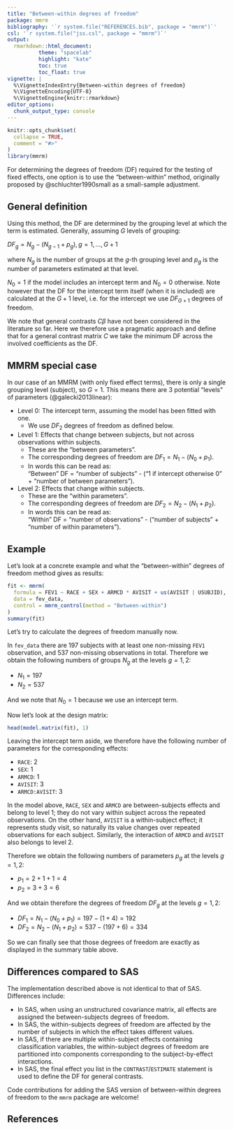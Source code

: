```yaml
---
title: "Between-within degrees of freedom"
package: mmrm
bibliography: '`r system.file("REFERENCES.bib", package = "mmrm")`'
csl: '`r system.file("jss.csl", package = "mmrm")`'
output:
  rmarkdown::html_document:
          theme: "spacelab"
          highlight: "kate"
          toc: true
          toc_float: true
vignette: |
  %\VignetteIndexEntry{Between-within degrees of freedom}
  %\VignetteEncoding{UTF-8}
  %\VignetteEngine{knitr::rmarkdown}
editor_options:
  chunk_output_type: console
---
```


```r
knitr::opts_chunk$set(
  collapse = TRUE,
  comment = "#>"
)
library(mmrm)
```

For determining the degrees of freedom (DF) required for the testing of fixed effects, 
one option is to use the "between-within" method, originally proposed by @schluchter1990small as a small-sample adjustment.

## General definition

Using this method, the DF are determined by the grouping level at which the term is estimated. Generally, assuming $G$ levels of grouping:

$DF_g=N_g-(N_{g-1}+p_g), g=1, ..., G+1$

where $N_g$ is the number of groups at the $g$-th grouping level and $p_g$ is the number of parameters estimated at that level.

$N_0=1$ if the model includes an intercept term and $N_0=0$ otherwise. Note however
that the DF for the intercept term itself (when it is included) are calculated at the $G+1$ level, 
i.e. for the intercept we use $DF_{G+1}$ degrees of freedom.

We note that general contrasts $C\beta$ have not been considered in the literature so far. 
Here we therefore use a pragmatic approach and define that for a general contrast matrix $C$
we take the minimum DF across the involved coefficients as the DF.

## MMRM special case

In our case of an MMRM (with only fixed effect terms), there is only a single grouping level (subject), 
so $G=1$. This means there are 3 potential "levels" of parameters (@galecki2013linear):

* Level 0: The intercept term, assuming the model has been fitted with one. 
  - We use $DF_2$ degrees of freedom as defined below.
* Level 1: Effects that change between subjects, but not across observations within subjects.
  - These are the "between parameters".
  - The corresponding degrees of freedom are $DF_1 = N_1 - (N_0 + p_1)$.
  - In words this can be read as:\
    "Between" DF = "number of subjects" - ("1 if intercept otherwise 0" + "number of between parameters").
* Level 2: Effects that change within subjects.
  - These are the "within parameters".
  - The corresponding degrees of freedom are $DF_2 = N_2 - (N_1 + p_2)$.
  - In words this can be read as:\
    "Within" DF = "number of observations" - ("number of subjects" + "number of within parameters").

## Example

Let's look at a concrete example and what the "between-within" degrees of freedom method gives as results:

```r
fit <- mmrm(
  formula = FEV1 ~ RACE + SEX + ARMCD * AVISIT + us(AVISIT | USUBJID),
  data = fev_data,
  control = mmrm_control(method = "Between-within")
)
summary(fit)
```

Let's try to calculate the degrees of freedom manually now.

In `fev_data` there are 197 subjects with at least one non-missing `FEV1` observation, and 537 non-missing observations in total. Therefore we obtain the following numbers of groups $N_g$ at the levels $g=1,2$:

* $N_1 = 197$
* $N_2 = 537$

And we note that $N_0 = 1$ because we use an intercept term.

Now let's look at the design matrix:

```r
head(model.matrix(fit), 1)
```

Leaving the intercept term aside, we therefore have the following number of parameters for the
corresponding effects:

* `RACE`: 2
* `SEX`: 1
* `ARMCD`: 1
* `AVISIT`: 3
* `ARMCD:AVISIT`: 3

In the model above, `RACE`, `SEX` and `ARMCD` are between-subjects effects and belong to level 1; they do not vary within subject across the repeated observations. 
On the other hand, `AVISIT` is a within-subject effect; it represents study visit, so naturally its value changes over repeated observations for each subject. Similarly, the interaction of `ARMCD` and `AVISIT` also belongs to level 2.

Therefore we obtain the following numbers of parameters $p_g$ at the levels $g=1,2$:

* $p_1 = 2 + 1 + 1 = 4$
* $p_2 = 3 + 3 = 6$

And we obtain therefore the degrees of freedom $DF_g$ at the levels $g=1,2$:

* $DF_1 = N_1 - (N_0 + p_1) = 197 - (1 + 4) = 192$
* $DF_2 = N_2 - (N_1 + p_2) = 537 - (197 + 6) = 334$

So we can finally see that those degrees of freedom are exactly as displayed in the summary table above.

## Differences compared to SAS

The implementation described above is not identical to that of SAS. Differences include:

* In SAS, when using an unstructured covariance matrix, all effects are assigned the between-subjects degrees of freedom.
* In SAS, the within-subjects degrees of freedom are affected by the number of subjects in which the effect takes different values. 
* In SAS, if there are multiple within-subject effects containing classification variables, the within-subject degrees of freedom are partitioned into components corresponding to the subject-by-effect interactions.
* In SAS, the final effect you list in the `CONTRAST`/`ESTIMATE` statement is used to define the DF for general contrasts.

Code contributions for adding the SAS version of between-within degrees of freedom to the `mmrm` package are welcome!

## References
